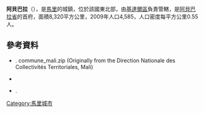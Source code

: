 '''阿貝巴拉'''（{{lang-fr|Abeïbara}}），是[[馬里|馬里]]的城鎮，位於該國東北部，由[[基達爾區|基達爾區]]負責管轄，是[[阿貝巴拉省|阿貝巴拉省]]的首府，面積8,320平方公里，2009年人口4,585，人口密度每平方公里0.55人。

{{Coord|19|21|0|N|1|50|42|E|display=title}}

==參考資料==
*{{Citation|contribution=Common and Fundamental Operational Datasets Registry: Mali |publisher= United Nations Office for the Coordination of Humanitarian Affairs |url=http://cod.humanitarianresponse.info/country-region/mali |title=Mali |archiveurl=https://web.archive.org/web/20121214211137/http://cod.humanitarianresponse.info/country-region/Mali |archivedate=14 December 2012}}. commune_mali.zip (Originally from the Direction Nationale des Collectivités Territoriales, Mali)
*{{citation
 | url=http://instat.gov.ml/documentation/kidal.pdf
 | publisher=République de Mali: Institut National de la Statistique
 | title=Resultats Recensement Général de la Population et de l’Habitat 2009 (Région de Kidal)
 | language=fr
 | access-date=2015-07-10
 | archive-url=https://web.archive.org/web/20120727120249/http://instat.gov.ml/documentation/kidal.pdf
 | archive-date=2012-07-27
 | dead-url=yes
 }}
*{{citation | title=Plan de Sécurité Alimentaire Commune Rurale Abeibara 2007-2011 | publisher=Commissariat à la Sécurité Alimentaire, République du Mali, USAID-Mali | year=2007 | url=http://www.aec.msu.edu/fs2/mali_fd_strtgy/plans/kidal/abeibara/psa_abeibara.pdf | language=fr | deadurl=yes | archiveurl=https://web.archive.org/web/20120921090641/http://www.aec.msu.edu/fs2/mali_fd_strtgy/plans/kidal/abeibara/psa_abeibara.pdf | archivedate=2012-09-21 }}.

{{基達爾區}}

[[Category:馬里城市|Category:馬里城市]]


{{Mali-geo-stub}}